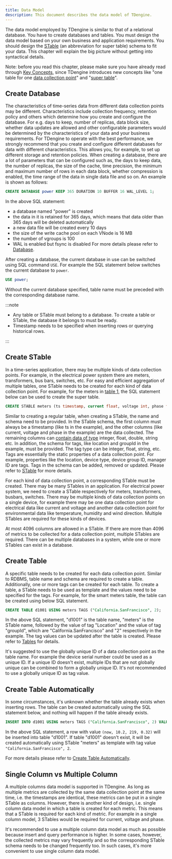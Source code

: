 ```yaml
---
title: Data Model
description: This document describes the data model of TDengine.
---
```


The data model employed by TDengine is similar to that of a relational database. You have to create databases and tables. You must design the data model based on your own business and application requirements. You should design the [STable](../../concept/#super-table-stable) (an abbreviation for super table) schema to fit your data. This chapter will explain the big picture without getting into syntactical details.

Note: before you read this chapter, please make sure you have already read through [Key Concepts](../../concept/), since TDengine introduces new concepts like "one table for one [data collection point](../../concept/#data-collection-point)" and "[super table](../../concept/#super-table-stable)".

## Create Database

The characteristics of time-series data from different data collection points may be different. Characteristics include collection frequency, retention policy and others which determine how you create and configure the database. For e.g. days to keep, number of replicas, data block size, whether data updates are allowed and other configurable parameters would be determined by the characteristics of your data and your business requirements. For TDengine to operate with the best performance, we strongly recommend that you create and configure different databases for data with different characteristics. This allows you, for example, to set up different storage and retention policies. When creating a database, there are a lot of parameters that can be configured such as, the days to keep data, the number of replicas, the size of the cache, time precision, the minimum and maximum number of rows in each data block, whether compression is enabled, the time range of the data in single data file and so on. An example is shown as follows:

```sql
CREATE DATABASE power KEEP 365 DURATION 10 BUFFER 16 WAL_LEVEL 1;
```

In the above SQL statement:

- a database named "power" is created
- the data in it is retained for 365 days, which means that data older than 365 days will be deleted automatically
- a new data file will be created every 10 days
- the size of the write cache pool on each VNode is 16 MB
- the number of vgroups is 100
- WAL is enabled but fsync is disabled For more details please refer to [Database](../../taos-sql/database).

After creating a database, the current database in use can be switched using SQL command `USE`. For example the SQL statement below switches the current database to `power`.

```sql
USE power;
```

Without the current database specified, table name must be preceded with the corresponding database name.

:::note

- Any table or STable must belong to a database. To create a table or STable, the database it belongs to must be ready.
- Timestamp needs to be specified when inserting rows or querying historical rows.

:::

## Create STable

In a time-series application, there may be multiple kinds of data collection points. For example, in the electrical power system there are meters, transformers, bus bars, switches, etc. For easy and efficient aggregation of multiple tables, one STable needs to be created for each kind of data collection point. For example, for the meters in [table 1](../../concept/), the SQL statement below can be used to create the super table.

```sql
CREATE STABLE meters (ts timestamp, current float, voltage int, phase float) TAGS (location binary(64), groupId int);
```

Similar to creating a regular table, when creating a STable, the name and schema need to be provided. In the STable schema, the first column must always be a timestamp (like ts in the example), and the other columns (like current, voltage and phase in the example) are the data collected. The remaining columns can [contain data of type](../../taos-sql/data-type/) integer, float, double, string etc. In addition, the schema for tags, like location and groupId in the example, must be provided. The tag type can be integer, float, string, etc. Tags are essentially the static properties of a data collection point. For example, properties like the location, device type, device group ID, manager ID are tags. Tags in the schema can be added, removed or updated. Please refer to [STable](../../taos-sql/stable) for more details.

For each kind of data collection point, a corresponding STable must be created. There may be many STables in an application. For electrical power system, we need to create a STable respectively for meters, transformers, busbars, switches. There may be multiple kinds of data collection points on a single device, for example there may be one data collection point for electrical data like current and voltage and another data collection point for environmental data like temperature, humidity and wind direction. Multiple STables are required for these kinds of devices.

At most 4096 columns are allowed in a STable. If there are more than 4096 of metrics to be collected for a data collection point, multiple STables are required. There can be multiple databases in a system, while one or more STables can exist in a database.

## Create Table

A specific table needs to be created for each data collection point. Similar to RDBMS, table name and schema are required to create a table. Additionally, one or more tags can be created for each table. To create a table, a STable needs to be used as template and the values need to be specified for the tags. For example, for the smart meters table, the table can be created using below SQL statement.

```sql
CREATE TABLE d1001 USING meters TAGS ("California.SanFrancisco", 2);
```

In the above SQL statement, "d1001" is the table name, "meters" is the STable name, followed by the value of tag "Location" and the value of tag "groupId", which are "California.SanFrancisco" and "2" respectively in the example. The tag values can be updated after the table is created. Please refer to [Tables](../../taos-sql/table) for details.

It's suggested to use the globally unique ID of a data collection point as the table name. For example the device serial number could be used as a unique ID. If a unique ID doesn't exist, multiple IDs that are not globally unique can be combined to form a globally unique ID. It's not recommended to use a globally unique ID as tag value.

## Create Table Automatically

In some circumstances, it's unknown whether the table already exists when inserting rows. The table can be created automatically using the SQL statement below, and nothing will happen if the table already exists.

```sql
INSERT INTO d1001 USING meters TAGS ("California.SanFrancisco", 2) VALUES (now, 10.2, 219, 0.32);
```

In the above SQL statement, a row with value `(now, 10.2, 219, 0.32)` will be inserted into table "d1001". If table "d1001" doesn't exist, it will be created automatically using STable "meters" as template with tag value `"California.SanFrancisco", 2`.

For more details please refer to [Create Table Automatically](../../taos-sql/insert#automatically-create-table-when-inserting).

## Single Column vs Multiple Column

A multiple columns data model is supported in TDengine. As long as multiple metrics are collected by the same data collection point at the same time, i.e. the timestamps are identical, these metrics can be put in a single STable as columns. However, there is another kind of design, i.e. single column data model in which a table is created for each metric. This means that a STable is required for each kind of metric. For example in a single column model, 3 STables would be required for current, voltage and phase.

It's recommended to use a multiple column data model as much as possible because insert and query performance is higher. In some cases, however, the collected metrics may vary frequently and so the corresponding STable schema needs to be changed frequently too. In such cases, it's more convenient to use single column data model.
